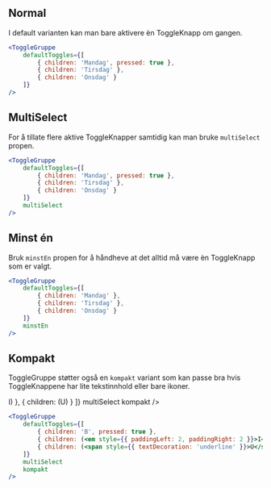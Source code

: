 
## Normal

I default varianten kan man bare aktivere èn ToggleKnapp om gangen.

<Example>
    <ToggleGruppe 
        defaultToggles={[
            { children: 'Mandag', pressed: true },
            { children: 'Tirsdag' },
            { children: 'Onsdag' }
        ]}
    />
</Example>

```jsx
<ToggleGruppe 
    defaultToggles={[
        { children: 'Mandag', pressed: true },
        { children: 'Tirsdag' },
        { children: 'Onsdag' }
    ]}
/>
```

## MultiSelect

For å tillate flere aktive ToggleKnapper samtidig kan man bruke `multiSelect` propen.

<Example>
    <ToggleGruppe 
        defaultToggles={[
            { children: 'Mandag', pressed: true },
            { children: 'Tirsdag' },
            { children: 'Onsdag' }
        ]}
        multiSelect
    />
</Example>

```jsx
<ToggleGruppe 
    defaultToggles={[
        { children: 'Mandag', pressed: true },
        { children: 'Tirsdag' },
        { children: 'Onsdag' }
    ]}
    multiSelect
/>
```

## Minst én

Bruk `minstEn` propen for å håndheve at det alltid må være èn ToggleKnapp som er valgt.

<Example>
    <ToggleGruppe 
        defaultToggles={[
            { children: 'Mandag' },
            { children: 'Tirsdag' },
            { children: 'Onsdag' }
        ]}
        minstEn
    />
</Example>

```jsx
<ToggleGruppe 
    defaultToggles={[
        { children: 'Mandag' },
        { children: 'Tirsdag' },
        { children: 'Onsdag' }
    ]}
    minstEn
/>
```

## Kompakt

ToggleGruppe støtter også en `kompakt` variant som kan passe bra hvis ToggleKnappene har lite tekstinnhold eller bare ikoner.

<Example>
    <ToggleGruppe 
        defaultToggles={[
            { children: 'B', pressed: true },
            { children: (<em style={{ paddingLeft: 2, paddingRight: 2 }}>I</em>) },
            { children: (<span style={{ textDecoration: 'underline' }}>U</span>) }
        ]}
        multiSelect
        kompakt
    />
</Example>

```jsx
<ToggleGruppe 
    defaultToggles={[
        { children: 'B', pressed: true },
        { children: (<em style={{ paddingLeft: 2, paddingRight: 2 }}>I</em>) },
        { children: (<span style={{ textDecoration: 'underline' }}>U</span>) }
    ]}
    multiSelect
    kompakt
/>
```
